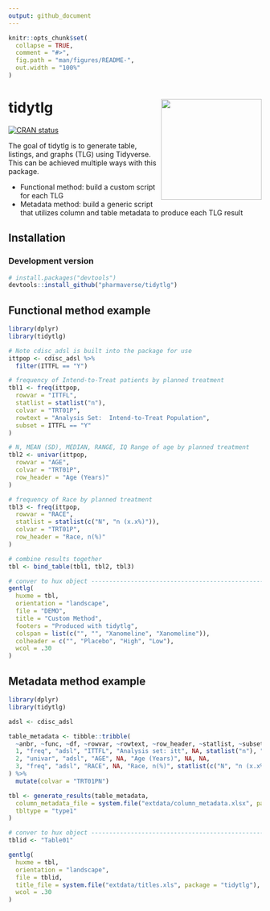 ```yaml
---
output: github_document
---
```


<!-- README.md is generated from README.Rmd. Please edit that file -->

```r
knitr::opts_chunk$set(
  collapse = TRUE,
  comment = "#>",
  fig.path = "man/figures/README-",
  out.width = "100%"
)
```
# tidytlg <img src='man/figures/logo.png' align="right" height="200" style="float:right; height:200px;" />
<!-- badges: start -->
 <!-- <img src="man/figures/logo.png" align="right" height = "13"/> -->
[![CRAN status](https://www.r-pkg.org/badges/version/tidytlg)](https://CRAN.R-project.org/package=tidytlg)
<!-- badges: end -->

The goal of tidytlg is to generate table, listings, and graphs (TLG) using Tidyverse.  This can be achieved multiple ways with this package.

* Functional method:    build a custom script for each TLG
* Metadata method:  build a generic script that utilizes column and table metadata to produce each TLG result


## Installation

### Development version
```r
# install.packages("devtools")
devtools::install_github("pharmaverse/tidytlg")
```

## Functional method example

```r
library(dplyr)
library(tidytlg)

# Note cdisc_adsl is built into the package for use
ittpop <- cdisc_adsl %>%
  filter(ITTFL == "Y")

# frequency of Intend-to-Treat patients by planned treatment
tbl1 <- freq(ittpop,
  rowvar = "ITTFL",
  statlist = statlist("n"),
  colvar = "TRT01P",
  rowtext = "Analysis Set:  Intend-to-Treat Population",
  subset = ITTFL == "Y"
)

# N, MEAN (SD), MEDIAN, RANGE, IQ Range of age by planned treatment
tbl2 <- univar(ittpop,
  rowvar = "AGE",
  colvar = "TRT01P",
  row_header = "Age (Years)"
)

# frequency of Race by planned treatment
tbl3 <- freq(ittpop,
  rowvar = "RACE",
  statlist = statlist(c("N", "n (x.x%)")),
  colvar = "TRT01P",
  row_header = "Race, n(%)"
)

# combine results together
tbl <- bind_table(tbl1, tbl2, tbl3)

# conver to hux object -----------------------------------------------------------------
gentlg(
  huxme = tbl,
  orientation = "landscape",
  file = "DEMO",
  title = "Custom Method",
  footers = "Produced with tidytlg",
  colspan = list(c("", "", "Xanomeline", "Xanomeline")),
  colheader = c("", "Placebo", "High", "Low"),
  wcol = .30
)
```


## Metadata method example

```r
library(dplyr)
library(tidytlg)

adsl <- cdisc_adsl

table_metadata <- tibble::tribble(
  ~anbr, ~func, ~df, ~rowvar, ~rowtext, ~row_header, ~statlist, ~subset,
  1, "freq", "adsl", "ITTFL", "Analysis set: itt", NA, statlist("n"), "ITTFL == 'Y'",
  2, "univar", "adsl", "AGE", NA, "Age (Years)", NA, NA,
  3, "freq", "adsl", "RACE", NA, "Race, n(%)", statlist(c("N", "n (x.x%)")), NA
) %>%
  mutate(colvar = "TRT01PN")

tbl <- generate_results(table_metadata,
  column_metadata_file = system.file("extdata/column_metadata.xlsx", package = "tidytlg"),
  tbltype = "type1"
)

# conver to hux object -----------------------------------------------------------------
tblid <- "Table01"

gentlg(
  huxme = tbl,
  orientation = "landscape",
  file = tblid,
  title_file = system.file("extdata/titles.xls", package = "tidytlg"),
  wcol = .30
)
```

